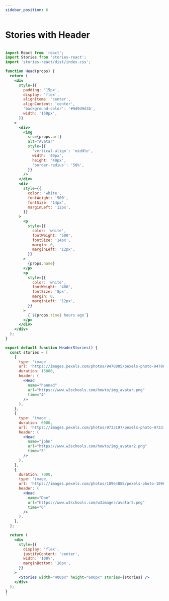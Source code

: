 ```yaml
---
sidebar_position: 6
---
```


# Stories with Header


<HeaderStories />


```jsx

import React from 'react';
import Stories from 'stories-react';
import 'stories-react/dist/index.css';

function Head(props) {
  return (
    <div
      style={{
        padding: '15px',
        display: 'flex',
        alignItems: 'center',
        alignContent: 'center',
        'background-color': '#9d9d9d3b',
        width: '150px',
      }}
    >
      <div>
        <img
          src={props.url}
          alt="Avatar"
          style={{
            'vertical-align': 'middle',
            width: '40px',
            height: '40px',
            'border-radius': '50%',
          }}
        />
      </div>
      <div
        style={{
          color: 'white',
          fontWeight: '500',
          fontSize: '14px',
          marginLeft: '12px',
        }}
      >
        <p
          style={{
            color: 'white',
            fontWeight: '500',
            fontSize: '14px',
            margin: 0,
            marginLeft: '12px',
          }}
        >
          {props.name}
        </p>
        <p
          style={{
            color: 'white',
            fontWeight: '400',
            fontSize: '8px',
            margin: 0,
            marginLeft: '12px',
          }}
        >
          {`${props.time} hours ago`}
        </p>
      </div>
    </div>
  );
}

export default function HeaderStories() {
  const stories = [
    {
      type: 'image',
      url: 'https://images.pexels.com/photos/9470805/pexels-photo-9470805.jpeg?w=300',
      duration: 15000,
      header: (
        <Head
          name="hannad"
          url="https://www.w3schools.com/howto/img_avatar.png"
          time="4"
        />
      ),
    },
    {
      type: 'image',
      duration: 6000,
      url: 'https://images.pexels.com/photos/9733197/pexels-photo-9733197.jpeg?w=300',
      header: (
        <Head
          name="john"
          url="https://www.w3schools.com/howto/img_avatar2.png"
          time="5"
        />
      ),
    },
    {
      duration: 7000,
      type: 'image,
      url: 'https://images.pexels.com/photos/10964888/pexels-photo-10964888.jpeg?w=300',
      header: (
        <Head
          name="Doe"
          url="https://www.w3schools.com/w3images/avatar5.png"
          time="6"
        />
      ),
    },
  ];

  return (
    <div
      style={{
        display: 'flex',
        justifyContent: 'center',
        width: '100%',
        marginBottom: '16px',
      }}
    >
      <Stories width="400px" height="600px" stories={stories} />
    </div>
  );
}
'
```
